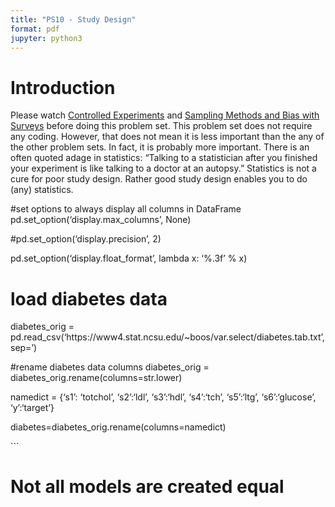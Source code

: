 ```yaml
---
title: "PS10 - Study Design"
format: pdf
jupyter: python3
---
```


# Introduction

Please watch [Controlled Experiments](https://www.youtube.com/watch?v=kkBDa-ICvyY&list=PL8dPuuaLjXtNM_Y-bUAhblSAdWRnmBUcr&index=10) 
and [Sampling Methods and Bias with Surveys](https://www.youtube.com/watch?v=Rf-fIpB4D50&list=PL8dPuuaLjXtNM_Y-bUAhblSAdWRnmBUcr&index=11) before doing this problem set. This problem set does not require any 
coding. However, that does not mean it is less important than the any of the 
other problem sets. In fact, it is probably more important. There is an often 
quoted adage in statistics: "Talking to a statistician after you finished your 
experiment is like talking to a doctor at an autopsy." Statistics is not a cure 
for poor study design. Rather good study design enables you to do (any) statistics.


#set options to always display all columns in DataFrame
pd.set_option('display.max_columns', None)

#pd.set_option('display.precision', 2)

pd.set_option('display.float_format', lambda x: '%.3f' % x)

# load diabetes data
diabetes_orig = pd.read_csv('https://www4.stat.ncsu.edu/~boos/var.select/diabetes.tab.txt', sep='\t')

#rename diabetes data columns
diabetes_orig = diabetes_orig.rename(columns=str.lower)

namedict = {'s1': 'totchol', 's2':'ldl', 's3':'hdl', 's4':'tch', 
's5':'ltg', 's6':'glucose', 'y':'target'}

diabetes=diabetes_orig.rename(columns=namedict)

```

# Not all models are created equal


